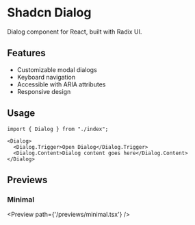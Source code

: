 # Shadcn Dialog

Dialog component for React, built with Radix UI.

## Features

- Customizable modal dialogs
- Keyboard navigation
- Accessible with ARIA attributes
- Responsive design

## Usage

```tsx
import { Dialog } from "./index";

<Dialog>
  <Dialog.Trigger>Open Dialog</Dialog.Trigger>
  <Dialog.Content>Dialog content goes here</Dialog.Content>
</Dialog>
```

## Previews

### Minimal
<Preview path={'/previews/minimal.tsx'} />
